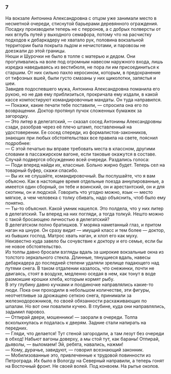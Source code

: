 ### 7 {-}

На вокзале Антонина Александровна с отцом уже занимали место в несметной очереди, стиснутой барьерами деревянного ограждения. Посадку производили теперь не с перронов, а с добрых полверсты от них вглубь путей у выходного семафора, потому что на расчистку подходов к дебаркадеру не хватало рук, половина вокзальной территории была покрыта льдом и нечистотами, и паровозы не доезжали до этой границы.<br/> Нюши и Шурочки не было в толпе с матерью и дедом. Они прогуливались на воле под огромным навесом наружного входа, лишь изредка наведываясь из вестибюля, не пора ли им присоединиться к старшим. От них сильно пахло керосином, которым, в предохранение от тифозных вшей, были густо смазаны у них щиколотки, запястья и шеи.<br/> Завидев подоспевшего мужа, Антонина Александровна поманила его рукою, но не дав ему приблизиться, прокричала ему издали, в какой кассе компостируют командировочные мандаты. Он туда направился.<br/> — Покажи, какие печати тебе поставили, — спросила она его по возвращении. Доктор протянул пучок сложенных бумажек за загородку.<br/> — Это литер в делегатский, — сказал сосед Антонины Александровны сзади, разобрав через её плечо штамп, поставленный на удостоверении. Ее сосед спереди, из формалистов-законников, знающих при любых обстоятельствах все правила на свете, пояснил подробнее:<br/> — С этой печатью вы вправе требовать места в классном, другими словами в пассажирском вагоне, если таковые окажутся в составе.<br/> Случай подвергся обсуждению всей очереди. Раздались голоса:<br/> — Поди вперед найди их, классные. Больно жирно будет. Теперь сел на товарный буфер, скажи спасибо.<br/> — Вы их не слушайте, командировочный. Вы послушайте, что я вам объясню. Как в настоящее время отдельные поезда аннулированные, а имеется один сборный, он тебе и воинский, он и арестантский, он и для скотины, он и людской. Говорить что угодно можно, язык — место мягкое, а чем человека с толку сбивать, надо объяснить, чтоб было ему понятно.<br/> — Ты-то объяснил. Какой умник нашелся. Это полдела, что у них литер в делегатский. Ты вперед на них погляди, а тогда толкуй. Нешто можно с такой бросающею личностью в делегатский?<br/> В делегатском полно братишков. У моряка наметанный глаз, и притом наган на шнуре. Он сразу видит — имущий класс и тем более — доктор, из бывших господ. Матрос хвать наган, и хлоп его как муху.<br/> Неизвестно куда завело бы сочувствие к доктору и его семье, если бы не новое обстоятельство.<br/> Из толпы давно бросали взгляды вдаль за широкие вокзальные окна из толстого зеркального стекла. Длинные, тянущиеся вдаль, навесы дебаркадера до последней степени удаляли зрелище падающего над путями снега. В таком отдалении казалось, что снежинки, почти не двигаясь, стоят в воздухе, медленно оседая в нем, как тонут в воде размокшие крошки хлеба, которым кормят рыбу.<br/> В эту глубину давно кучками и поодиночке направлялись какие-то люди. Пока они проходили в небольшом количестве, эти фигуры, неотчетливые за дрожащею сеткою снега, принимали за железнодорожников, по своей обязанности расхаживающих по шпалам. Но вот они повалили кучею. В глубине, куда они направлялись, задымил паровоз.<br/> — Отпирай двери, мошенники! — заорали в очереди. Толпа всколыхнулась и подалась к дверям. Задние стали напирать на передних.<br/> — Гляди, что делается! Тут стеной загородили, а там лезут без очереди в обход! Набьют вагоны доверху, а мы стой тут, как бараны! Отпирай, дьяволы, — выломаем! Эй, ребята, навались, нажми!<br/> — Кому, дурачье, завидуют, — говорил всезнающий законник.<br/> — Мобилизованные это, привлеченные к трудовой повинности из Петрограда. Их было в Вологду на Северный направили, а теперь гонят на Восточный фронт. Не своей волей. Под конвоем. На рытье окопов.

